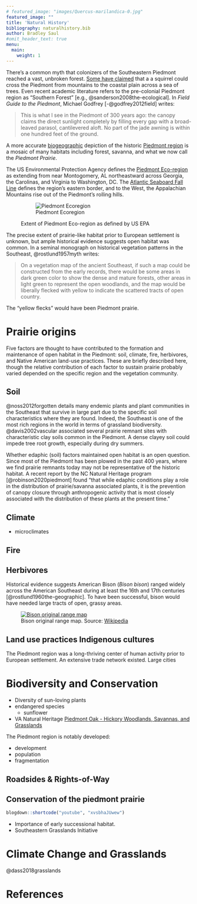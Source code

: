 ```yaml
---
# featured_image: "images/Quercus-marilandica-0.jpg"
featured_image: ""
title: 'Natural History'
bibliography: naturalhistory.bib
author: Bradley Saul
#omit_header_text: true
menu:
  main:
    weight: 1
---
```


There's a common myth that colonizers of the Southeastern Piedmont reached a vast, unbroken forest. [Some have claimed](https://www.youtube.com/watch?v=rXJmR1GjE50) that a a squirrel could cross the Piedmont from mountains to the coastal plain across a sea of trees. Even recent academic literature refers to the pre-colonial Piedmont region as "Southern Forest" [e.g., @sanderson2008the-ecological]. In _Field Guide to the Piedmont_, Michael Godfrey [-@godfrey2012field] writes:

> This is what I see in the Piedmont of 300 years ago: the canopy claims the direct sunlight completely by filling every gap with a broad-leaved parasol, cantilevered aloft. No part of the jade awning is within one hundred feet of the ground.

A more accurate [biogeographic](https://en.wikipedia.org/wiki/Biogeography) depiction of the historic [Piedmont region](https://uncpress.org/book/9780807846711/field-guide-to-the-piedmont/) is a mosaic of many habitats including forest, savanna, and what we now call the *Piedmont Prairie*.

The US Environmental Protection Agency defines the [Piedmont Eco-region](https://www.epa.gov/eco-research/ecoregions-north-america) as extending from near Montogomery, AL northeastward across Georgia, the Carolinas, and Virginia to Washington, DC.  The [Atlantic Seaboard Fall Line](https://en.wikipedia.org/wiki/Atlantic_Seaboard_Fall_Line) defines the region's eastern border, and to the West, the Appalachian Mountains rise out of the Piedmont's rolling hills.

<figure>
![Piedmont Ecoregion](/images/map-piedmont.png)
 <figcaption>
    Extent of Piedmont Eco-region as defined by US EPA
 </figcaption>
</figure>

The precise extent of prairie-like habitat prior to European settlement is unknown, but ample historical evidence suggests open habitat was common. In a seminal monograph on historical vegetation patterns in the Southeast, @rostlund1957myth writes:

> On a vegetation map of the ancient Southeast, if such a map could be constructed from the early records, there would be some areas in dark green color to show the dense and mature forests, other areas in light green to represent the open woodlands, and the map would be liberally flecked with yellow to indicate the scattered tracts of open country. 

The "yellow flecks" would have been Piedmont prairie.

# Prairie origins

Five factors are thought to have contributed to the formation and maintenance of open habitat in the Piedmont: soil, climate, fire, herbivores, and Native American land-use practices. These are briefly described here, though the relative contribution of each factor to sustain prairie probably varied depended on the specific region and the vegetation community.

## Soil

@noss2012forgotten details many endemic plants and plant communities in the Southeast that survive in large part due to the specific soil characteristics where they are found. Indeed, the Southeast is one of the most rich regions in the world in terms of grassland biodiversity. @davis2002vascular associated several prairie remnant sites with characteristic clay soils common in the Piedmont. A dense clayey soil could impede tree root growth, especially during dry summers. 

Whether edaphic (soil) factors maintained open habitat is an open question. Since most of the Piedmont has been plowed in the past 400 years, where we find prairie remnants today may not be representative of the historic habitat. A recent report by the NC Natural Heritage program [@robinson2020piedmont] found "that while edaphic conditions play a role in the distribution of prairie/savanna associated plants, it is the prevention of canopy closure through anthropogenic activity that is most closely associated with the distribution of these plants at the present time."

## Climate

* microclimates

## Fire



## Herbivores

Historical evidence suggests American Bison (*Bison bison*) ranged widely across the American Southeast during at least the 16th and 17th centuries [@rostlund1960the-geographic]. To have been successful, bison would have needed large tracts of open, grassy areas. 

<figure>
<a title="Cephas, CC BY-SA 3.0 &lt;https://creativecommons.org/licenses/by-sa/3.0&gt;, via Wikimedia Commons" href="https://commons.wikimedia.org/wiki/File:Bison_original_range_map.svg"><img alt="Bison original range map" src="https://upload.wikimedia.org/wikipedia/commons/thumb/c/ca/Bison_original_range_map.svg/512px-Bison_original_range_map.svg.png"></a>
 <figcaption>
    Bison original range map.  Source: <a href="">Wikipedia</a>
 </figcaption>
</figure>

## Land use practices Indigenous cultures

The Piedmont region was a long-thriving center of human activity prior to European settlement. An extensive trade network existed. Large cities 


# Biodiversity and Conservation

* Diversity of sun-loving plants
* endangered species
   * sunflower
* VA Natural Heritage [Piedmont Oak - Hickory Woodlands, Savannas, and Grasslands](https://www.dcr.virginia.gov/natural-heritage/natural-communities/nctd9)

The Piedmont region is notably developed:

* development
* population
* fragmentation


## Roadsides & Rights-of-Way

## Conservation of the piedmont prairie

```r
blogdown::shortcode("youtube", "xvsbhaJUwew")
```

* Importance of early successional habitat.
* Southeastern Grasslands Initiative

# Climate Change and Grasslands

@dass2018grasslands

# References
